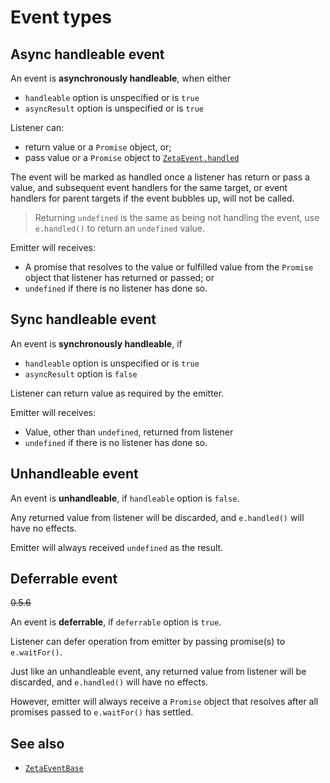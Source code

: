 
<Module name="zeta-dom/events" />

# Event types

## Async handleable event

An event is **asynchronously handleable**, when either
- `handleable` option is unspecified or is `true`
- `asyncResult` option is unspecified or is `true`

Listener can:
- return value or a `Promise` object, or;
- pass value or a `Promise` object to [`ZetaEvent.handled`](:)

The event will be marked as handled once a listener has return or pass a value, and
subsequent event handlers for the same target, or event handlers for parent targets if the event bubbles up,
will not be called.

> Returning `undefined` is the same as being not handling the event, use `e.handled()` to return an `undefined` value.

Emitter will receives:
- A promise that resolves to the value or fulfilled value from the `Promise` object that listener has returned or passed; or
- `undefined` if there is no listener has done so.

## Sync handleable event

An event is **synchronously handleable**, if
- `handleable` option is unspecified or is `true`
- `asyncResult` option is `false`

Listener can return value as required by the emitter.

Emitter will receives:
- Value, other than `undefined`, returned from listener
- `undefined` if there is no listener has done so.

## Unhandleable event

An event is **unhandleable**, if `handleable` option is `false`.

Any returned value from listener will be discarded, and `e.handled()` will have no effects.

Emitter will always received `undefined` as the result.

## Deferrable event

~~0.5.6~~

An event is **deferrable**, if `deferrable` option is `true`.

Listener can defer operation from emitter by passing promise(s) to `e.waitFor()`.

Just like an unhandleable event, any returned value from listener will be discarded, and `e.handled()` will have no effects.

However, emitter will always receive a `Promise` object that resolves after
all promises passed to `e.waitFor()` has settled.

## See also

- [`ZetaEventBase`](:)
